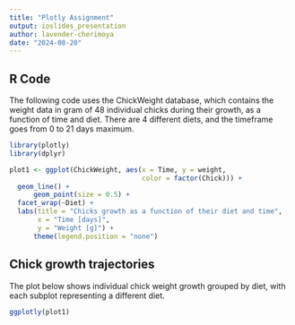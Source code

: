 ```yaml
---
title: "Plotly Assignment"
output: ioslides_presentation
author: lavender-cherimoya
date: "2024-08-20"
---
```


## R Code
The following code uses the ChickWeight database, which contains the weight data in gram of 48 individual chicks during their growth, as a function of time and diet. There are 4 different diets, and the timeframe goes from 0 to 21 days maximum. 
```r
library(plotly)
library(dplyr)

plot1 <- ggplot(ChickWeight, aes(x = Time, y = weight, 
                                 color = factor(Chick))) +
  geom_line() +
      geom_point(size = 0.5) +  
  facet_wrap(~Diet) +
  labs(title = "Chicks growth as a function of their diet and time", 
       x = "Time [days]", 
       y = "Weight [g]") +
      theme(legend.position = "none")
```

## Chick growth trajectories

The plot below shows individual chick weight growth grouped by diet, with each subplot representing a different diet.

```r
ggplotly(plot1)
```

